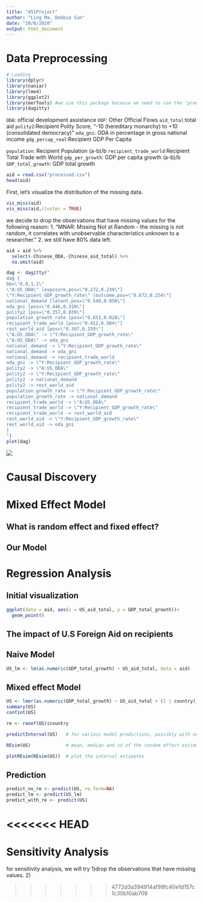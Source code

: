 ```yaml
---
title: "451Project"
author: "Ling Ma, Debbie Sun"
date: "10/8/2020"
output: html_document
---
```

# Data Preprocessing
```r
# Loading
library(dplyr)
library(naniar)
library(lme4)
library(ggplot2)
library(merTools) #we use this package because we need to use the "predictInterval" function
library(dagitty)
```

`ODA`: official development assistance
`OOF`: Other Official Flows
`aid_total`:total aid
`polity2`:Recipient Polity Score,  "-10 (hereditary monarchy) to +10 (consolidated democracy)"
`oda_gni`: ODA in percentage in gross national income
`gdp_percap_real`:Recipient GDP Per Capita

`population`: Recipient Population (a-b)/b
`recipient_trade_world`:Recipient Total Trade with World
`gdp_per_growth`: GDP per capita growth (a-b)/b
`GDP_total_growth`: GDP total growth

```r
aid = read.csv("processed.csv")
head(aid)
```
First, let's visualize the distribution of the missing data.
```r
vis_miss(aid)
vis_miss(aid,cluster = TRUE)
```
we decide to drop the observations that have missing values for the following reason:
1. "MNAR: Missing Not at Random - the missing is not random, it correlates with unobservable characteristics unknown to a researcher."
2. we still have 80% data left.
```r
aid = aid %>%
  select(-Chinese_ODA,-Chinese_aid_total) %>%
  na.omit(aid)
```

```r
dag <- dagitty("
dag {
bb=\"0,0,1,1\"
\"A:US_ODA\" [exposure,pos=\"0.272,0.239\"]
\"Y:Recipient_GDP_growth_rate\" [outcome,pos=\"0.672,0.254\"]
national_demand [latent,pos=\"0.540,0.050\"]
oda_gni [pos=\"0.446,0.310\"]
polity2 [pos=\"0.357,0.039\"]
population_growth_rate [pos=\"0.651,0.028\"]
recipient_trade_world [pos=\"0.412,0.504\"]
rest_world_aid [pos=\"0.397,0.159\"]
\"A:US_ODA\" -> \"Y:Recipient_GDP_growth_rate\"
\"A:US_ODA\" -> oda_gni
national_demand -> \"Y:Recipient_GDP_growth_rate\"
national_demand -> oda_gni
national_demand -> recipient_trade_world
oda_gni -> \"Y:Recipient_GDP_growth_rate\"
polity2 -> \"A:US_ODA\"
polity2 -> \"Y:Recipient_GDP_growth_rate\"
polity2 -> national_demand
polity2 -> rest_world_aid
population_growth_rate -> \"Y:Recipient_GDP_growth_rate\"
population_growth_rate -> national_demand
recipient_trade_world -> \"A:US_ODA\"
recipient_trade_world -> \"Y:Recipient_GDP_growth_rate\"
recipient_trade_world -> rest_world_aid
rest_world_aid -> \"Y:Recipient_GDP_growth_rate\"
rest_world_aid -> oda_gni
}
")
plot(dag)
```
![](causal_graph.png)

# Causal Discovery























# Mixed Effect Model

## What is random effect and fixed effect?

## Our Model



# Regression Analysis
## Initial visualization 
```r
ggplot(data = aid, aes(x = US_aid_total, y = GDP_total_growth))+
  geom_point()
```

## The impact of U.S Foreign Aid on recipients

## Naive Model
```r
US_lm <- lm(as.numeric(GDP_total_growth) ~ US_aid_total, data = aid)
```

## Mixed effect Model
```r
US <- lmer(as.numeric(GDP_total_growth) ~ US_aid_total + (1 | country), data = aid)
summary(US)
confint(US)
```


```r
re <- ranef(US)$country
```


```r
predictInterval(US)   # for various model predictions, possibly with new data

REsim(US)             # mean, median and sd of the random effect estimates

plotREsim(REsim(US))  # plot the interval estimates
```

## Prediction
```r
predict_no_re <- predict(US, re.form=NA)
predict_lm <- predict(US_lm)
predict_with_re <- predict(US)
```

<<<<<<< HEAD
=======




# Sensitivity Analysis
for sensitivity analysis, we will try 1)drop the observations that have missing values. 2)










>>>>>>> 4772d3a394914af99fc40e1d157c1c30b10ab709

















